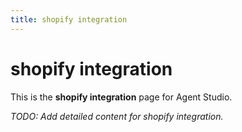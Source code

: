 ```yaml
---
title: shopify integration
---
```


# shopify integration

This is the **shopify integration** page for Agent Studio.

_TODO: Add detailed content for shopify integration._

